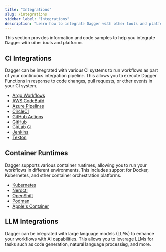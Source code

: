 ```yaml
---
title: "Integrations"
slug: /integrations
sidebar_label: "Integrations"
description: "Learn how to integrate Dagger with other tools and platforms."
---
```


This section provides information and code samples to help you integrate Dagger with other tools and platforms.

## CI Integrations

Dagger can be integrated with various CI systems to run workflows as part of your continuous integration pipeline. This allows you to execute Dagger Functions in response to code changes, pull requests, or other events in your CI system.

- [Argo Workflows](./argo-workflows.mdx)
- [AWS CodeBuild](./aws-codebuild.mdx)
- [Azure Pipelines](./azure-pipelines.mdx)
- [CircleCI](./circleci.mdx)
- [GitHub Actions](./github-actions.mdx)
- [GitHub](./github.mdx)
- [GitLab CI](./gitlab.mdx)
- [Jenkins](./jenkins.mdx)
- [Tekton](./tekton.mdx)

## Container Runtimes

Dagger supports various container runtimes, allowing you to run your workflows in different environments. This includes support for Docker, Kubernetes, and other container orchestration platforms.

- [Kubernetes](../reference/container-runtimes/kubernetes.mdx)
- [Nerdctl](../reference/container-runtimes/nerdctl.mdx)
- [OpenShift](../reference/container-runtimes/openshift.mdx)
- [Podman](../reference/container-runtimes/podman.mdx)
- [Apple's Container](../reference/container-runtimes/apple-container.mdx)

## LLM Integrations

Dagger can be integrated with large language models (LLMs) to enhance your workflows with AI capabilities. This allows you to leverage LLMs for tasks such as code generation, natural language processing, and more.